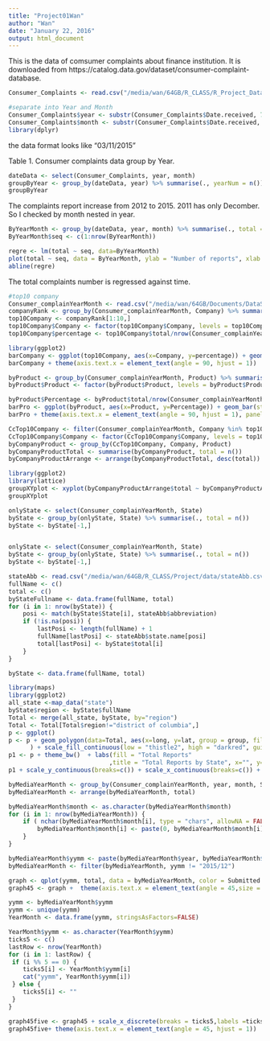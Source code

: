 ```yaml
---
title: "Project01Wan"
author: "Wan"
date: "January 22, 2016"
output: html_document
---
```

This is the data of comsumer complaints about finance institution.
It is downloaded from https://catalog.data.gov/dataset/consumer-complaint-database.

```r
Consumer_Complaints <- read.csv("/media/wan/64GB/R_CLASS/R_Project_Data/Consumer_Complaints.csv", stringsAsFactors=FALSE)

#separate into Year and Month
Consumer_Complaints$year <- substr(Consumer_Complaints$Date.received, 7, 10)
Consumer_Complaints$month <- substr(Consumer_Complaints$Date.received, 1, 2)
library(dplyr)
```
the data format looks like "03/11/2015"

Table 1. Consumer complaints data group by Year.

```r

dateData <- select(Consumer_Complaints, year, month)
groupByYear <- group_by(dateData, year) %>% summarise(., yearNum = n())
groupByYear
```
The complaints report increase from 2012 to 2015.
2011 has only Decomber.
So I checked by month nested in year.

```r
ByYearMonth <- group_by(dateData, year, month) %>% summarise(., total = n())
ByYearMonth$seq <- c(1:nrow(ByYearMonth))

regre <- lm(total ~ seq, data=ByYearMonth)
plot(total ~ seq, data = ByYearMonth, ylab = "Number of reports", xlab = "Time series  by month from 2011/12 ~ 2015/11")
abline(regre)
```
The total complaints number is regressed against time.

```r
#top10 company
Consumer_complainYearMonth <- read.csv("/media/wan/64GB/Documents/DataScience/porject/porject01/Consumer_complainYearMonth.csv")
companyRank <- group_by(Consumer_complainYearMonth, Company) %>% summarise(., total = n()) %>% arrange(., desc(total) )
top10Company <- companyRank[1:10,]
top10Company$Company <- factor(top10Company$Company, levels = top10Company$Company)
top10Company$percentage <- top10Company$total/nrow(Consumer_complainYearMonth)*100

library(ggplot2)
barCompany <- ggplot(top10Company, aes(x=Company, y=percentage)) + geom_bar(stat="identity")
barCompany + theme(axis.text.x = element_text(angle = 90, hjust = 1))  + ylab("%")
```

``` r
byProduct <- group_by(Consumer_complainYearMonth, Product) %>% summarise(., total= n() ) %>% arrange(., desc(total))
byProduct$Product <- factor(byProduct$Product, levels = byProduct$Product)

byProduct$Percentage <- byProduct$total/nrow(Consumer_complainYearMonth)*100
barPro <- ggplot(byProduct, aes(x=Product, y=Percentage)) + geom_bar(stat="identity")
barPro + theme(axis.text.x = element_text(angle = 90, hjust = 1), panel.background = element_blank()) + ylab("%")

```

```r
CcTop10Company <- filter(Consumer_complainYearMonth, Company %in% top10Company$Company)
CcTop10Company$Company <- factor(CcTop10Company$Company, levels = top10Company$Company)
byCompanyProduct <- group_by(CcTop10Company, Company, Product) 
byCompanyProductTotal <- summarise(byCompanyProduct, total = n())
byCompanyProductArrange <- arrange(byCompanyProductTotal, desc(total))

library(ggplot2)
library(lattice)
groupXYplot <- xyplot(byCompanyProductArrange$total ~ byCompanyProductArrange$Product | byCompanyProductArrange$Company, data=byCompanyProductArrange, xlab = list(label = "Product", cex=1), scales=list(x=list(rot=45)), groups = Product)
groupXYplot
```
```r
onlyState <- select(Consumer_complainYearMonth, State)
byState <- group_by(onlyState, State) %>% summarise(., total = n())
byState <- byState[-1,]


onlyState <- select(Consumer_complainYearMonth, State)
byState <- group_by(onlyState, State) %>% summarise(., total = n())
byState <- byState[-1,]

stateAbb <- read.csv("/media/wan/64GB/R_CLASS/Project/data/stateAbb.csv", stringsAsFactors=FALSE)
fullName <- c()
total <- c()
byStateFullname <- data.frame(fullName, total)
for (i in 1: nrow(byState)) {
	posi <- match(byState$State[i], stateAbb$abbreviation)
	if (!is.na(posi)) {
		lastPosi <- length(fullName) + 1
		fullName[lastPosi] <- stateAbb$state.name[posi]
		total[lastPosi] <- byState$total[i]
	} 
}

byState <- data.frame(fullName, total)

library(maps)
library(ggplot2)
all_state <-map_data("state")
byState$region <- byState$fullName
Total <- merge(all_state, byState, by="region")
Total <- Total[Total$region!="district of columbia",]
p <- ggplot()
p <- p + geom_polygon(data=Total, aes(x=long, y=lat, group = group, fill=Total$total),colour="white"
      ) + scale_fill_continuous(low = "thistle2", high = "darkred", guide="colorbar")
p1 <- p + theme_bw()  + labs(fill = "Total Reports" 
                            ,title = "Total Reports by State", x="", y="")
p1 + scale_y_continuous(breaks=c()) + scale_x_continuous(breaks=c()) + theme(panel.border = element_blank())
```

```r
byMediaYearMonth <- group_by(Consumer_complainYearMonth, year, month, Submitted.via) %>% summarise(., total = n())
byMediaYearMonth <- arrange(byMediaYearMonth, total)

byMediaYearMonth$month <- as.character(byMediaYearMonth$month)
for (i in 1: nrow(byMediaYearMonth)) {
	if ( nchar(byMediaYearMonth$month[i], type = "chars", allowNA = FALSE, keepNA = NA) == 1) {
		byMediaYearMonth$month[i] <- paste(0, byMediaYearMonth$month[i], sep = "" )
	}
}

byMediaYearMonth$yymm <- paste(byMediaYearMonth$year, byMediaYearMonth$month, sep = "/")
byMediaYearMonth <- filter(byMediaYearMonth, yymm != "2015/12")

graph <- qplot(yymm, total, data = byMediaYearMonth, color = Submitted.via)
graph45 <- graph +  theme(axis.text.x = element_text(angle = 45,size = 14, hjust = 1), panel.background = element_blank())

yymm <- byMediaYearMonth$yymm
yymm <- unique(yymm)
YearMonth <- data.frame(yymm, stringsAsFactors=FALSE)

YearMonth$yymm <- as.character(YearMonth$yymm)
ticks5 <- c()
lastRow <- nrow(YearMonth)
for (i in 1: lastRow) {
 if (i %% 5 == 0) {
 	ticks5[i] <- YearMonth$yymm[i]
 	cat("yymm", YearMonth$yymm[i])
 } else {
 	ticks5[i] <- ""
 }
}

graph45five <- graph45 + scale_x_discrete(breaks = ticks5,labels =ticks5)
graph45five+ theme(axis.text.x = element_text(angle = 45, hjust = 1))



```